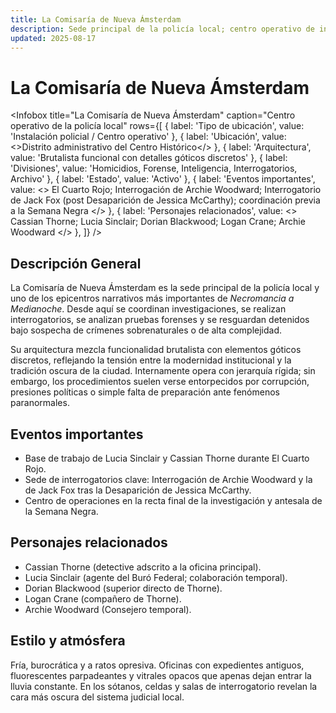 ```yaml
---
title: La Comisaría de Nueva Ámsterdam
description: Sede principal de la policía local; centro operativo de investigaciones, interrogatorios y forense. Epicentro narrativo durante El Cuarto Rojo y la antesala de la Semana Negra.
updated: 2025-08-17
---
```



# La Comisaría de Nueva Ámsterdam

<Infobox
  title="La Comisaría de Nueva Ámsterdam"
  caption="Centro operativo de la policía local"
  rows={[
    { label: 'Tipo de ubicación', value: 'Instalación policial / Centro operativo' },
    { label: 'Ubicación', value: <>Distrito administrativo del <Link to="/CrSaSo/lugares/Centro%20Histórico">Centro Histórico</Link></> },
    { label: 'Arquitectura', value: 'Brutalista funcional con detalles góticos discretos' },
    { label: 'Divisiones', value: 'Homicidios, Forense, Inteligencia, Interrogatorios, Archivo' },
    { label: 'Estado', value: 'Activo' },
    { label: 'Eventos importantes', value: <>
      <Link to="/CrSaSo/eventos/El%20Cuarto%20Rojo">El Cuarto Rojo</Link>; 
      <Link to="/CrSaSo/eventos/Interrogaci%C3%B3n%20de%20Archie%20Woodward">Interrogación de Archie Woodward</Link>; 
      Interrogatorio de <Link to="/CrSaSo/personajes/Jack%20Fox">Jack Fox</Link> (post <Link to="/CrSaSo/eventos/Desaparici%C3%B3n%20de%20Jessica%20McCarthy">Desaparición de Jessica McCarthy</Link>); 
      coordinación previa a la <Link to="/CrSaSo/eventos/La%20Semana%20Negra">Semana Negra</Link>
    </> },
    { label: 'Personajes relacionados', value: <>
      <Link to="/CrSaSo/personajes/Cassian%20Thorne">Cassian Thorne</Link>; 
      <Link to="/CrSaSo/personajes/Lucia%20Sinclair">Lucia Sinclair</Link>; 
      <Link to="/CrSaSo/personajes/Dorian%20Blackwood">Dorian Blackwood</Link>; 
      <Link to="/CrSaSo/personajes/Logan%20Crane">Logan Crane</Link>; 
      <Link to="/CrSaSo/personajes/Archie%20Woodward">Archie Woodward</Link>
    </> },
  ]}
/>


## Descripción General 
La Comisaría de Nueva Ámsterdam es la sede principal de la policía local y uno de los epicentros narrativos más importantes de _Necromancia a Medianoche_. Desde aquí se coordinan investigaciones, se realizan interrogatorios, se analizan pruebas forenses y se resguardan detenidos bajo sospecha de crímenes sobrenaturales o de alta complejidad.

Su arquitectura mezcla funcionalidad brutalista con elementos góticos discretos, reflejando la tensión entre la modernidad institucional y la tradición oscura de la ciudad. Internamente opera con jerarquía rígida; sin embargo, los procedimientos suelen verse entorpecidos por corrupción, presiones políticas o simple falta de preparación ante fenómenos paranormales.

## Eventos importantes
- Base de trabajo de <Link to="/CrSaSo/personajes/Lucia%20Sinclair">Lucia Sinclair</Link> y <Link to="/CrSaSo/personajes/Cassian%20Thorne">Cassian Thorne</Link> durante <Link to="/CrSaSo/eventos/El%20Cuarto%20Rojo">El Cuarto Rojo</Link>.  
- Sede de interrogatorios clave: <Link to="/CrSaSo/eventos/Interrogaci%C3%B3n%20de%20Archie%20Woodward">Interrogación de Archie Woodward</Link> y la de <Link to="/CrSaSo/personajes/Jack%20Fox">Jack Fox</Link> tras la <Link to="/CrSaSo/eventos/Desaparici%C3%B3n%20de%20Jessica%20McCarthy">Desaparición de Jessica McCarthy</Link>.  
- Centro de operaciones en la recta final de la investigación y antesala de la <Link to="/CrSaSo/eventos/La%20Semana%20Negra">Semana Negra</Link>.

## Personajes relacionados
- <Link to="/CrSaSo/personajes/Cassian%20Thorne">Cassian Thorne</Link> (detective adscrito a la oficina principal).  
- <Link to="/CrSaSo/personajes/Lucia%20Sinclair">Lucia Sinclair</Link> (agente del Buró Federal; colaboración temporal).  
- <Link to="/CrSaSo/personajes/Dorian%20Blackwood">Dorian Blackwood</Link> (superior directo de Thorne).  
- <Link to="/CrSaSo/personajes/Logan%20Crane">Logan Crane</Link> (compañero de Thorne).  
- <Link to="/CrSaSo/personajes/Archie%20Woodward">Archie Woodward</Link> (Consejero temporal).

## Estilo y atmósfera
Fría, burocrática y a ratos opresiva. Oficinas con expedientes antiguos, fluorescentes parpadeantes y vitrales opacos que apenas dejan entrar la lluvia constante. En los sótanos, celdas y salas de interrogatorio revelan la cara más oscura del sistema judicial local.
